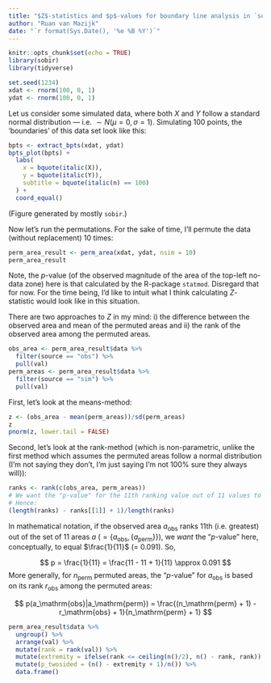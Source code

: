 ---
title: "$Z$-statistics and $p$-values for boundary line analysis in `sobir`"
author: "Ruan van Mazijk"
date: "`r format(Sys.Date(), '%e %B %Y')`"
---

```{r setup, include=FALSE}
knitr::opts_chunk$set(echo = TRUE)
library(sobir)
library(tidyverse)
```

```{r simulate-data, include=FALSE}
set.seed(1234)
xdat <- rnorm(100, 0, 1)
ydat <- rnorm(100, 0, 1)
```

Let us consider some simulated data, where both $X$ and $Y$ follow a standard normal distribution --- i.e. $\sim N(\mu = 0, \sigma = 1)$. Simulating 100 points, the 'boundaries' of this data set look like this:

```{r plot-data, echo=FALSE, fig.width=4}
bpts <- extract_bpts(xdat, ydat)
bpts_plot(bpts) +
  labs(
    x = bquote(italic(X)),
    y = bquote(italic(Y)),
    subtitle = bquote(italic(n) == 100)
  ) +
  coord_equal()
```

(Figure generated by mostly `sobir`.)

Now let's run the permutations. For the sake of time, I'll permute the data (without replacement) 10 times:

```{r permute-data}
perm_area_result <- perm_area(xdat, ydat, nsim = 10)
perm_area_result
```

Note, the $p$-value (of the observed magnitude of the area of the top-left no-data zone) here is that calculated by the R-package `statmod`. Disregard that for now. For the time being, I'd like to intuit what I think calculating $Z$-statistic would look like in this situation.

There are two approaches to $Z$ in my mind: i) the difference between the observed area and mean of the permuted areas and ii) the rank of the observed area among the permuted areas.

```{r extract-obs-and-perm-areas, include=FALSE}
obs_area <- perm_area_result$data %>%
  filter(source == "obs") %>%
  pull(val)
perm_areas <- perm_area_result$data %>%
  filter(source == "sim") %>%
  pull(val)
```

First, let's look at the means-method:

```{r calculate-p-from-means}
z <- (obs_area - mean(perm_areas))/sd(perm_areas)
z
pnorm(z, lower.tail = FALSE)
```
Second, let's look at the rank-method (which is non-parametric, unlike the first method which assumes the permuted areas follow a normal distribution (I'm not saying they don't, I'm just saying I'm not 100% sure they always will)):

```{r calculate-p-from-ranks}
ranks <- rank(c(obs_area, perm_areas))
# We want the "p-value" for the 11th ranking value out of 11 values to be 1/11 (= ~0.091)
# Hence:
(length(ranks) - ranks[[1]] + 1)/length(ranks)
```
In mathematical notation, if the observed area $a_\mathrm{obs}$ ranks 11th (i.e. greatest) out of the set of 11 areas $a$ ($= \{ a_\mathrm{obs}, \{ a_\mathrm{perm} \} \}$), we *want* the "$p$-value" here, conceptually, to equal $\frac{1}{11}$ (= 0.091). So,

$$
  p = \frac{1}{11} = \frac{11 - 11 + 1}{11} \approx 0.091
$$
More generally, for $n_\mathrm{perm}$ permuted areas, the "$p$-value" for $a_\mathrm{obs}$ is based on its rank $r_\mathrm{obs}$ among the permuted areas:

$$
  p(a_\mathrm{obs}|a_\mathrm{perm}) = \frac{(n_\mathrm{perm} + 1) - r_\mathrm{obs} + 1}{n_\mathrm{perm} + 1}
$$

```{r, eval=FALSE}
perm_area_result$data %>%
  ungroup() %>%
  arrange(val) %>%
  mutate(rank = rank(val)) %>%
  mutate(extremity = ifelse(rank <= ceiling(n()/2), n() - rank, rank)) %>%
  mutate(p_twosided = (n() - extremity + 1)/n()) %>%
  data.frame()
```
